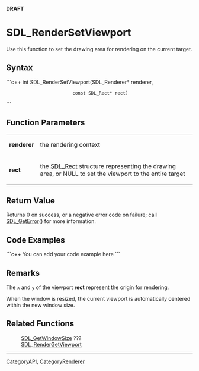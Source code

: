 <!-- pragma section-numbers off -->
<!-- pragma camelcase off -->
'''DRAFT'''

= SDL_RenderSetViewport =
Use this function to set the drawing area for rendering on the current target.


== Syntax ==
```c++
int SDL_RenderSetViewport(SDL_Renderer*   renderer,
                          const SDL_Rect* rect)
```

== Function Parameters ==
{|
|'''renderer'''
|the rendering context
|-
|'''rect'''
|the [[SDL_Rect]] structure representing the drawing area, or NULL to set the viewport to the entire target
|}

== Return Value ==
Returns 0 on success, or a negative error code on failure; call [[SDL_GetError]]() for more information.

== Code Examples ==
```c++
You can add your code example here
```

== Remarks ==
The <code>x</code> and <code>y</code> of the viewport '''rect''' represent the origin for rendering.

When the window is resized, the current viewport is automatically centered within the new window size.

== Related Functions ==
:[[SDL_GetWindowSize]] ???
:[[SDL_RenderGetViewport]]

----
[[CategoryAPI]], [[CategoryRenderer]]
